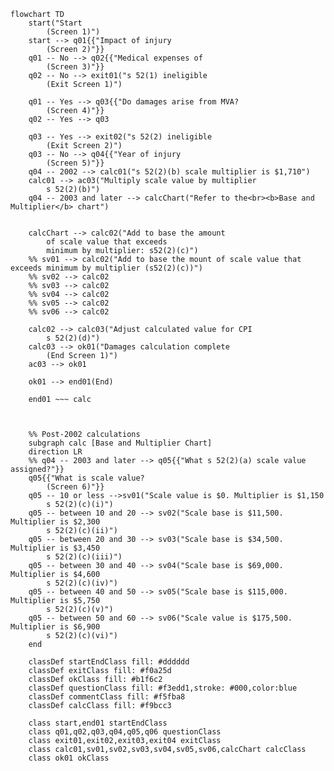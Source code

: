```mermaid
flowchart TD
    start("Start
        (Screen 1)")
    start --> q01{{"Impact of injury
        (Screen 2)"}}
    q01 -- No --> q02{{"Medical expenses of
        (Screen 3)"}}
    q02 -- No --> exit01("s 52(1) ineligible
        (Exit Screen 1)")

    q01 -- Yes --> q03{{"Do damages arise from MVA?
        (Screen 4)"}}
    q02 -- Yes --> q03

    q03 -- Yes --> exit02("s 52(2) ineligible
        (Exit Screen 2)")
    q03 -- No --> q04{{"Year of injury
        (Screen 5)"}}
    q04 -- 2002 --> calc01("s 52(2)(b) scale multiplier is $1,710")
    calc01 --> ac03("Multiply scale value by multiplier
        s 52(2)(b)")
    q04 -- 2003 and later --> calcChart("Refer to the<br><b>Base and Multiplier</b> chart")


    calcChart --> calc02("Add to base the amount
        of scale value that exceeds
        minimum by multiplier: s52(2)(c)")
    %% sv01 --> calc02("Add to base the mount of scale value that exceeds minimum by multiplier (s52(2)(c))")
    %% sv02 --> calc02
    %% sv03 --> calc02
    %% sv04 --> calc02
    %% sv05 --> calc02
    %% sv06 --> calc02

    calc02 --> calc03("Adjust calculated value for CPI
        s 52(2)(d)")
    calc03 --> ok01("Damages calculation complete
        (End Screen 1)")
    ac03 --> ok01

    ok01 --> end01(End)

    end01 ~~~ calc



    %% Post-2002 calculations
    subgraph calc [Base and Multiplier Chart]
    direction LR
    %% q04 -- 2003 and later --> q05{{"What s 52(2)(a) scale value assigned?"}}
    q05{{"What is scale value?
        (Screen 6)"}}
    q05 -- 10 or less -->sv01("Scale value is $0. Multiplier is $1,150
        s 52(2)(c)(i)")
    q05 -- between 10 and 20 --> sv02("Scale base is $11,500. Multiplier is $2,300
        s 52(2)(c)(ii)")
    q05 -- between 20 and 30 --> sv03("Scale base is $34,500. Multiplier is $3,450
        s 52(2)(c)(iii)")
    q05 -- between 30 and 40 --> sv04("Scale base is $69,000. Multiplier is $4,600
        s 52(2)(c)(iv)")
    q05 -- between 40 and 50 --> sv05("Scale base is $115,000. Multiplier is $5,750
        s 52(2)(c)(v)")
    q05 -- between 50 and 60 --> sv06("Scale value is $175,500. Multiplier is $6,900
        s 52(2)(c)(vi)")
    end

    classDef startEndClass fill: #dddddd
    classDef exitClass fill: #f0a25d
    classDef okClass fill: #b1f6c2
    classDef questionClass fill: #f3edd1,stroke: #000,color:blue
    classDef commentClass fill: #f5fba8
    classDef calcClass fill: #f9bcc3

    class start,end01 startEndClass
    class q01,q02,q03,q04,q05,q06 questionClass
    class exit01,exit02,exit03,exit04 exitClass
    class calc01,sv01,sv02,sv03,sv04,sv05,sv06,calcChart calcClass
    class ok01 okClass

```